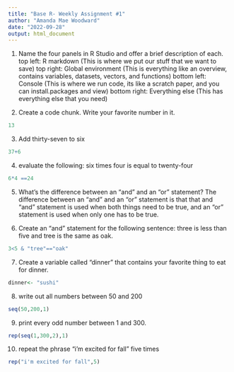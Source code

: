 ```yaml
---
title: "Base R- Weekly Assignment #1"
author: "Amanda Mae Woodward"
date: "2022-09-28"
output: html_document
---
```


1. Name the four panels in R Studio and offer a brief description of each.
top left: R markdown (This is where we put our stuff that we want to save)
top right: Global environment (This is everything like an overview, contains variables, datasets, vectors, and functions)
bottom left: Console (This is where we run code, its like a scratch paper, and you can install.packages and view)
bottom right: Everything else (This has everything else that you need)

2. Create a code chunk. Write your favorite number in it. 
```r
13
```

3. Add thirty-seven to six
```r
37+6
```

4. evaluate the following: six times four is equal to twenty-four
```r
6*4 ==24
```

5. What's the difference between an "and" and an "or" statement? 
The difference between an "and" and an "or" statement is that that and "and" statement is used when both things need to be true, and an "or" statement is used when only one has to be true.

6. Create an "and" statement for the following sentence: three is less than five and tree is the same as oak. 
```r
3<5 & "tree"=="oak"
```


7. Create a variable called "dinner" that contains your favorite thing to eat for dinner.
```r
dinner<- "sushi" 
```


8. write out all numbers between 50 and 200
```r
seq(50,200,1)
```

9. print every odd number between 1 and 300. 
```r
rep(seq(1,300,2),1)
```

10. repeat the phrase "i'm excited for fall" five times
```r
rep("i'm excited for fall",5)
```

